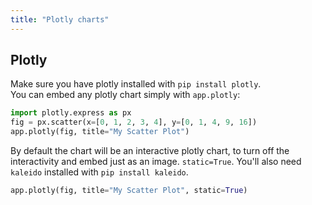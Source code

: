 ```yaml
---
title: "Plotly charts"
---
```


## Plotly

Make sure you have plotly installed with `pip install plotly`.  
You can embed any plotly chart simply with `app.plotly`:

```python Python
import plotly.express as px
fig = px.scatter(x=[0, 1, 2, 3, 4], y=[0, 1, 4, 9, 16])
app.plotly(fig, title="My Scatter Plot")
```

By default the chart will be an interactive plotly chart, to turn off the interactivity and embed just as an image. `static=True`. You'll also need `kaleido` installed with `pip install kaleido`.

```python Python
app.plotly(fig, title="My Scatter Plot", static=True)
```